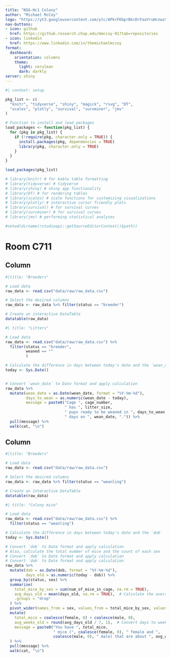 ```yaml
---
title: "NSG-Hc1 Colony"
author: "Michael McCoy"
logo: "https://yt3.googleusercontent.com/ytc/APkrFKbprBkcDrFaaYruHcnwzSgxUJV2N0799D788ar6dQ=s900-c-k-c0x00ffffff-no-rj"
nav-buttons:
- icon: github
  href: https://github.research.chop.edu/mmccoy-01?tab=repositories
- icon: linkedin
  href: https://www.linkedin.com/in/themichaelmccoy
format: 
  dashboard:
    orientation: columns
    theme:
      light: cerulean
      dark: darkly
server: shiny
---
```


```r
#| context: setup

pkg_list <- c(
  "knitr", "tidyverse", "shiny", "magick", "rsvg", "DT",
  "scales", "plotly", "survival", "survminer", "jmv"
)

# Function to install and load packages
load_packages <- function(pkg_list) {
  for (pkg in pkg_list) {
    if (!require(pkg, character.only = TRUE)) {
      install.packages(pkg, dependencies = TRUE)
      library(pkg, character.only = TRUE)
    }
  }
}

load_packages(pkg_list)

# library(knitr) # for kable table formatting
# library(tidyverse) # tidyverse
# library(shiny) # shiny app functionality
# library(DT) # for rendering tables
# library(scales) # scale functions for customizing visualizations
# library(plotly) # interactive cursor friendly plots
# library(survival) # for survival curves
# library(survminer) # for survival curves
# library(jmv) # performing statistical analyses

#setwd(dirname(rstudioapi::getSourceEditorContext()$path))
```

# Room C711

## Column

```r
#|title: "Breeders"

# Load data
raw_data <- read.csv("data/raw/raw_data.csv")

# Select the desired columns
raw_data <- raw_data %>% filter(status == "breeder")

# Create an interactive DataTable
datatable(raw_data)
```

```r
#| title: "Litters"

# Load data
raw_data <- read.csv("data/raw/raw_data.csv") %>%
  filter(status == "breeder",
         weaned == ""
         )

# Calculate the difference in days between today's date and the `wean_date`
today <- Sys.Date()


# Convert `wean_date` to Date format and apply calculation
raw_data %>%
  mutate(wean_date = as.Date(wean_date, format = "%Y-%m-%d"),
         days_to_wean = as.numeric(wean_date - today),
         message = paste0("Cage ", cage_number, 
                          " has ", litter_size, 
                          " pups ready to be weaned in ", days_to_wean, 
                          " days on ", wean_date, ".")) %>%
  pull(message) %>%
  walk(cat, "\n")
```

## Column

```r
#|title: "Breeders"

# Load data
raw_data <- read.csv("data/raw/raw_data.csv")

# Select the desired columns
raw_data <- raw_data %>% filter(status == "weanling")

# Create an interactive DataTable
datatable(raw_data)
```

```r
#| title: "Colony mice"

# Load data
raw_data <- read.csv("data/raw/raw_data.csv") %>%
  filter(status == "weanling")

# Calculate the difference in days between today's date and the `dob`
today <- Sys.Date()

# Convert `dob` to Date format and apply calculation
# Also, calculate the total number of mice and the count of each sex
# Convert `dob` to Date format and apply calculation
# Convert `dob` to Date format and apply calculation
raw_data %>%
  mutate(dob = as.Date(dob, format = "%Y-%m-%d"),
         days_old = as.numeric(today - dob)) %>%
  group_by(status, sex) %>%
  summarise(
    total_mice_by_sex = sum(num_of_mice_in_cage, na.rm = TRUE), 
    avg_days_old = mean(days_old, na.rm = TRUE),  # Calculate the average days old
    .groups = "drop"
  ) %>%
  pivot_wider(names_from = sex, values_from = total_mice_by_sex, values_fill = 0) %>%
  mutate(
    total_mice = coalesce(female, 0) + coalesce(male, 0),
    avg_weeks_old = round(avg_days_old / 7, 1),  # Convert days to weeks and round to 1 decimal
    message = paste0("You have ", total_mice, 
                     " mice (", coalesce(female, 0), " female and ", 
                     coalesce(male, 0), " male) that are about ", avg_weeks_old, " weeks old.")
  ) %>%
  pull(message) %>%
  walk(cat, "\n")
```